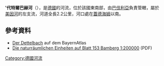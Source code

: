 {{Coord|50.019005|N|10.341309|E|display=title}}

''''代特爾巴赫河'''（{{lang-de|Dettelbach}}），是[[德國|德國]]的河流，位於該國東南部，由[[巴伐利亞|巴伐利亞]]負責管轄，屬於[[美因河|美因河]]的左支流，河道全長2.2公里，河口處在[[蓋德海姆|蓋德海姆]]以南。

==參考資料==
* [http://geoportal.bayern.de/bayernatlas/?zoom=10&Y=4380818.25&X=5542952.42&lang=de&topic=ba&bgLayer=tk&catalogNodes=122 Der Dettelbach]{{Wayback|url=http://geoportal.bayern.de/bayernatlas/?zoom=10&Y=4380818.25&X=5542952.42&lang=de&topic=ba&bgLayer=tk&catalogNodes=122 |date=20160223161644 }} auf dem BayernAtlas
* [http://fgg-erlangen.de/fgg/ojs/index.php/mfgg/article/download/73/60 Die naturräumlichen Einheiten auf Blatt 153 Bamberg 1:200000]{{Wayback|url=http://fgg-erlangen.de/fgg/ojs/index.php/mfgg/article/download/73/60 |date=20201111163115 }} (PDF)

{{Germany-geo-stub}}
[[Category:德國河流|Category:德國河流]]